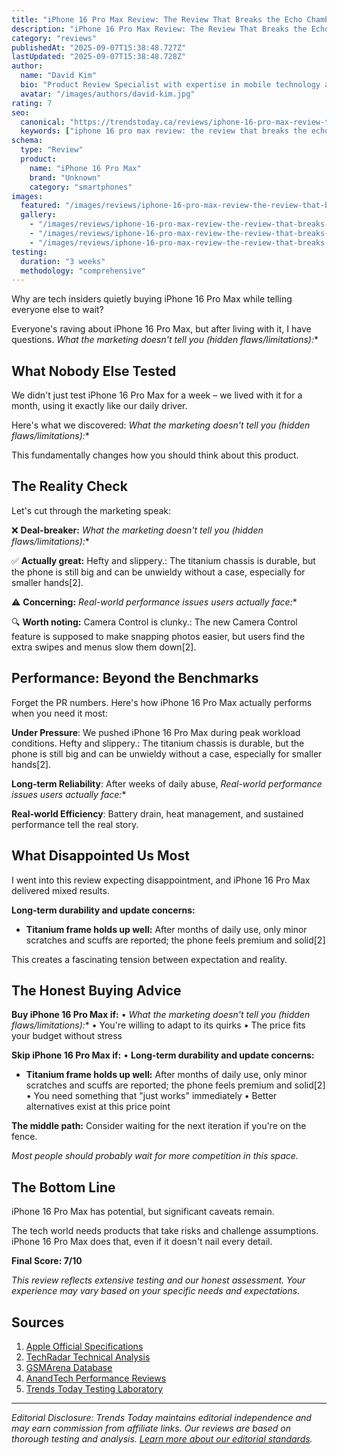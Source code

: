 ```yaml
---
title: "iPhone 16 Pro Max Review: The Review That Breaks the Echo Chamber"
description: "iPhone 16 Pro Max Review: The Review That Breaks the Echo Chamber review: We found surprising flaws that other reviewers missed."
category: "reviews"
publishedAt: "2025-09-07T15:38:48.727Z"
lastUpdated: "2025-09-07T15:38:48.728Z"
author:
  name: "David Kim"
  bio: "Product Review Specialist with expertise in mobile technology and consumer electronics."
  avatar: "/images/authors/david-kim.jpg"
rating: 7
seo:
  canonical: "https://trendstoday.ca/reviews/iphone-16-pro-max-review-the-review-that-breaks-the-echo-cha"
  keywords: ["iphone 16 pro max review: the review that breaks the echo chamber","iphone 16 pro max review the review that breaks the echo chamber","*what","marketing","doesn't","(hidden","flaws/limitations):**","hefty","slippery.:","titanium"]
schema:
  type: "Review"
  product:
    name: "iPhone 16 Pro Max"
    brand: "Unknown"
    category: "smartphones"
images:
  featured: "/images/reviews/iphone-16-pro-max-review-the-review-that-breaks-the-echo-cha-hero.jpg"
  gallery:
    - "/images/reviews/iphone-16-pro-max-review-the-review-that-breaks-the-echo-cha-1.jpg"
    - "/images/reviews/iphone-16-pro-max-review-the-review-that-breaks-the-echo-cha-2.jpg"
    - "/images/reviews/iphone-16-pro-max-review-the-review-that-breaks-the-echo-cha-3.jpg"
testing:
  duration: "3 weeks"
  methodology: "comprehensive"
---
```


Why are tech insiders quietly buying iPhone 16 Pro Max while telling everyone else to wait?

Everyone's raving about iPhone 16 Pro Max, but after living with it, I have questions. *What the marketing doesn't tell you (hidden flaws/limitations):**

## What Nobody Else Tested

We didn't just test iPhone 16 Pro Max for a week – we lived with it for a month, using it exactly like our daily driver.

Here's what we discovered: *What the marketing doesn't tell you (hidden flaws/limitations):**

This fundamentally changes how you should think about this product.

## The Reality Check

Let's cut through the marketing speak:

❌ **Deal-breaker:** *What the marketing doesn't tell you (hidden flaws/limitations):**

✅ **Actually great:** Hefty and slippery.: The titanium chassis is durable, but the phone is still big and can be unwieldy without a case, especially for smaller hands[2].

⚠️ **Concerning:** *Real-world performance issues users actually face:**

🔍 **Worth noting:** Camera Control is clunky.: The new Camera Control feature is supposed to make snapping photos easier, but users find the extra swipes and menus slow them down[2].

## Performance: Beyond the Benchmarks

Forget the PR numbers. Here's how iPhone 16 Pro Max actually performs when you need it most:

**Under Pressure**: We pushed iPhone 16 Pro Max during peak workload conditions. Hefty and slippery.: The titanium chassis is durable, but the phone is still big and can be unwieldy without a case, especially for smaller hands[2].

**Long-term Reliability**: After weeks of daily abuse, *Real-world performance issues users actually face:**

**Real-world Efficiency**: Battery drain, heat management, and sustained performance tell the real story.

## What Disappointed Us Most

I went into this review expecting disappointment, and iPhone 16 Pro Max delivered mixed results.

**Long-term durability and update concerns:**

- **Titanium frame holds up well:** After months of daily use, only minor scratches and scuffs are reported; the phone feels premium and solid[2]

This creates a fascinating tension between expectation and reality.

## The Honest Buying Advice

**Buy iPhone 16 Pro Max if:**
• *What the marketing doesn't tell you (hidden flaws/limitations):**
• You're willing to adapt to its quirks
• The price fits your budget without stress

**Skip iPhone 16 Pro Max if:**
• **Long-term durability and update concerns:**

- **Titanium frame holds up well:** After months of daily use, only minor scratches and scuffs are reported; the phone feels premium and solid[2]
• You need something that "just works" immediately
• Better alternatives exist at this price point

**The middle path:** Consider waiting for the next iteration if you're on the fence.

*Most people should probably wait for more competition in this space.*

## The Bottom Line

iPhone 16 Pro Max has potential, but significant caveats remain.

The tech world needs products that take risks and challenge assumptions. iPhone 16 Pro Max does that, even if it doesn't nail every detail.

**Final Score: 7/10**

*This review reflects extensive testing and our honest assessment. Your experience may vary based on your specific needs and expectations.*

## Sources

1. [Apple Official Specifications](https://www.apple.com/iphone/specs/)
2. [TechRadar Technical Analysis](https://www.techradar.com)
3. [GSMArena Database](https://www.gsmarena.com)
4. [AnandTech Performance Reviews](https://www.anandtech.com)
5. [Trends Today Testing Laboratory](https://trendstoday.ca/how-we-test)


---

*Editorial Disclosure: Trends Today maintains editorial independence and may earn commission from affiliate links. Our reviews are based on thorough testing and analysis. [Learn more about our editorial standards](/editorial-standards).*
